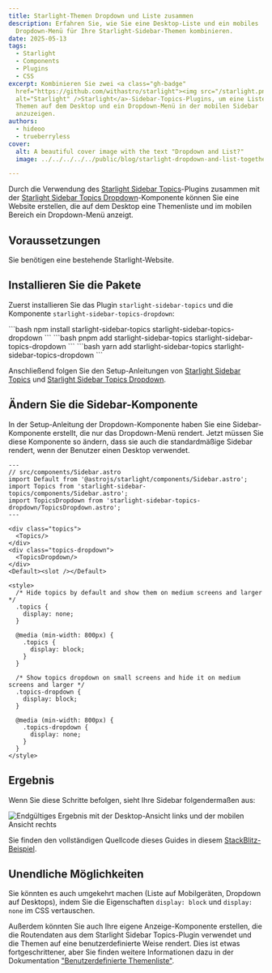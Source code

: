 ```yaml
---
title: Starlight-Themen Dropdown und Liste zusammen
description: Erfahren Sie, wie Sie eine Desktop-Liste und ein mobiles
  Dropdown-Menü für Ihre Starlight-Sidebar-Themen kombinieren.
date: 2025-05-13
tags:
  - Starlight
  - Components
  - Plugins
  - CSS
excerpt: Kombinieren Sie zwei <a class="gh-badge"
  href="https://github.com/withastro/starlight"><img src="/starlight.png"
  alt="Starlight" />Starlight</a>-Sidebar-Topics-Plugins, um eine Liste von
  Themen auf dem Desktop und ein Dropdown-Menü in der mobilen Sidebar
  anzuzeigen.
authors:
  - hideoo
  - trueberryless
cover:
  alt: A beautiful cover image with the text "Dropdown and List?"
  image: ../../../../../public/blog/starlight-dropdown-and-list-together.png

---
```



Durch die Verwendung des [Starlight Sidebar Topics](https://github.com/hideoo/starlight-sidebar-topics)-Plugins zusammen mit der [Starlight Sidebar Topics Dropdown](https://github.com/trueberryless-org/starlight-sidebar-topics-dropdown)-Komponente können Sie eine Website erstellen, die auf dem Desktop eine Themenliste und im mobilen Bereich ein Dropdown-Menü anzeigt.

## Voraussetzungen

Sie benötigen eine bestehende Starlight-Website.

## Installieren Sie die Pakete

Zuerst installieren Sie das Plugin `starlight-sidebar-topics` und die Komponente `starlight-sidebar-topics-dropdown`:

<Tabs syncKey="pkg">
  <TabItem label="npm">
    ```bash
    npm install starlight-sidebar-topics starlight-sidebar-topics-dropdown
    ```
  </TabItem>

  <TabItem label="pnpm">
    ```bash
    pnpm add starlight-sidebar-topics starlight-sidebar-topics-dropdown
    ```
  </TabItem>

  <TabItem label="Yarn">
    ```bash
    yarn add starlight-sidebar-topics starlight-sidebar-topics-dropdown
    ```
  </TabItem>
</Tabs>

Anschließend folgen Sie den Setup-Anleitungen von [Starlight Sidebar Topics](https://starlight-sidebar-topics.netlify.app/docs/getting-started/#installation) und [Starlight Sidebar Topics Dropdown](https://starlight-sidebar-topics-dropdown.trueberryless.org/docs/getting-started/#installation).

## Ändern Sie die Sidebar-Komponente

In der Setup-Anleitung der Dropdown-Komponente haben Sie eine Sidebar-Komponente erstellt, die nur das Dropdown-Menü rendert. Jetzt müssen Sie diese Komponente so ändern, dass sie auch die standardmäßige Sidebar rendert, wenn der Benutzer einen Desktop verwendet.

```astro
---
// src/components/Sidebar.astro
import Default from '@astrojs/starlight/components/Sidebar.astro';
import Topics from 'starlight-sidebar-topics/components/Sidebar.astro';
import TopicsDropdown from 'starlight-sidebar-topics-dropdown/TopicsDropdown.astro';
---

<div class="topics">
  <Topics/>
</div>
<div class="topics-dropdown">
  <TopicsDropdown/>
</div>
<Default><slot /></Default>

<style>
  /* Hide topics by default and show them on medium screens and larger */
  .topics {
    display: none;
  }

  @media (min-width: 800px) {
    .topics {
      display: block;
    }
  }

  /* Show topics dropdown on small screens and hide it on medium screens and larger */
  .topics-dropdown {
    display: block;
  }

  @media (min-width: 800px) {
    .topics-dropdown {
      display: none;
    }
  }
</style>
```

## Ergebnis

Wenn Sie diese Schritte befolgen, sieht Ihre Sidebar folgendermaßen aus:

![Endgültiges Ergebnis mit der Desktop-Ansicht links und der mobilen Ansicht rechts](../../../../../assets/dropdown-or-list.png)

Sie finden den vollständigen Quellcode dieses Guides in diesem [StackBlitz-Beispiel](https://stackblitz.com/edit/withastro-starlight-qgraahmp?file=astro.config.mjs).

## Unendliche Möglichkeiten

Sie könnten es auch umgekehrt machen (Liste auf Mobilgeräten, Dropdown auf Desktops), indem Sie die Eigenschaften `display: block` und `display: none` im CSS vertauschen.

Außerdem könnten Sie auch Ihre eigene Anzeige-Komponente erstellen, die die Routendaten aus dem Starlight Sidebar Topics-Plugin verwendet und die Themen auf eine benutzerdefinierte Weise rendert. Dies ist etwas fortgeschrittener, aber Sie finden weitere Informationen dazu in der Dokumentation ["Benutzerdefinierte Themenliste"](https://starlight-sidebar-topics.netlify.app/docs/guides/custom-topic-list/).
